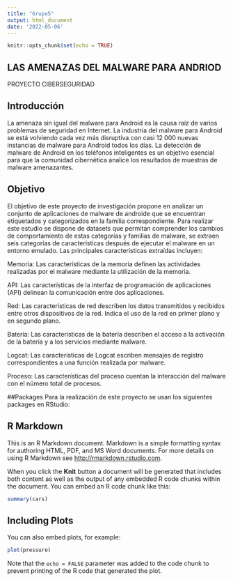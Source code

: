 ```yaml
---
title: "Grupo5"
output: html_document
date: '2022-05-06'
---
```



```r
knitr::opts_chunk$set(echo = TRUE)
```

## LAS AMENAZAS DEL MALWARE PARA ANDRIOD
PROYECTO CIBERSEGURIDAD


## Introducción
La amenaza sin igual del malware para Android es la causa raíz de varios problemas de seguridad en Internet. La industria del malware para Android se está volviendo cada vez más disruptiva con casi 12 000 nuevas instancias de malware para Android todos los días. La detección de malware de Android en los teléfonos inteligentes es un objetivo esencial para que la comunidad cibernética analice los resultados de muestras de malware amenazantes.

## Objetivo
El objetivo de este proyecto de investigación propone en analizar un conjunto de aplicaciones de malware de androide que se encuentran etiquetados y categorizados en la familia correspondiente. 
Para realizar este estudio se dispone de datasets que permitan comprender los cambios de comportamiento de estas categorías y familias de malware, se extraen seis categorías de características después de ejecutar el malware en un entorno emulado. Las principales características extraídas incluyen:

Memoria: Las características de la memoria definen las actividades realizadas por el malware mediante la utilización de la memoria.

API: Las características de la interfaz de programación de aplicaciones (API) delinean la comunicación entre dos aplicaciones.

Red: Las características de red describen los datos transmitidos y recibidos entre otros dispositivos de la red. Indica el uso de la red en primer plano y en segundo plano.

Batería: Las características de la batería describen el acceso a la activación de la batería y a los servicios mediante malware.

Logcat: Las características de Logcat escriben mensajes de registro correspondientes a una función realizada por malware.

Proceso: Las características del proceso cuentan la interacción del malware con el número total de procesos.

##Packages
Para la realización de este proyecto se usan los siguientes packages en RStudio:

## R Markdown

This is an R Markdown document. Markdown is a simple formatting syntax for authoring HTML, PDF, and MS Word documents. For more details on using R Markdown see <http://rmarkdown.rstudio.com>.

When you click the **Knit** button a document will be generated that includes both content as well as the output of any embedded R code chunks within the document. You can embed an R code chunk like this:

```r
summary(cars)
```

## Including Plots

You can also embed plots, for example:

```r
plot(pressure)
```

Note that the `echo = FALSE` parameter was added to the code chunk to prevent printing of the R code that generated the plot.
